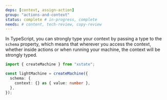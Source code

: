 ```yaml
---
deps: [context, assign-action]
group: "actions-and-context"
status: complete # in-progress, complete
needs: # content, tech-review, copy-review
---
```


In TypeScript, you can strongly type your context by passing a type to the `schema` property, which means that wherever you access the context, whether inside actions or when running your machine, the context will be strongly typed.

```ts twoslash
import { createMachine } from "xstate";

const lightMachine = createMachine({
  schema: {
    context: {} as { value: number },
  },
});
```
